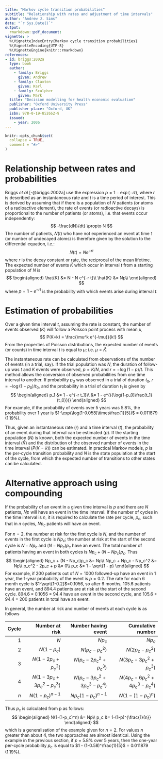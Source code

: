 ---
title: "Markov cycle transition probabilities"
subtitle: "Relationship with rates and adjustment of time intervals"
author: "Andrew J. Sims"
date: "`r Sys.Date()`"
output: 
  rmarkdown::pdf_document:
vignette: >
  %\VignetteIndexEntry{Markov cycle transition probabilities}
  %\VignetteEncoding{UTF-8}
  %\VignetteEngine{knitr::rmarkdown}
references:
- id: briggs:2002a
  type: book
  author:
    - family: Briggs
      given: Andrew
    - family: Claxton
      given: Karl
    - family: Sculpher
      given: Mark
  title: "Decision modelling for health economic evaluation"
  publisher: "Oxford University Press"
  publisher-place: "Oxford, UK"
  isbn: 978-0-19-852662-9
  issued:
    - year: 2006
---
```{r,include=FALSE}
knitr::opts_chunk$set(
  collapse = TRUE,
  comment = "#>"
)
```
# Relationship between rates and probabilities
Briggs *et al* [-@briggs:2002a] use the expression $p = 1-\exp(-rt)$, 
where $r$ is described as
an instantaneous rate and $t$ is a time period of interest. This is derived by
assuming that if there is a population of $N$ patients (or atoms of a radioactive
element), the rate of events (or radioactive decays) is proportional to the
number of patients (or atoms), i.e. that events occur independently:
$$
-\frac{dN}{dt} \propto N
$$
The number of patients, $N(t)$ who have not experienced an event at time $t$ (or number
of undecayed atoms) is therefore given by the solution to the differential
equation, i.e.:
$$
N(t) = N e^{-r t}
$$
where $r$ is the decay constant or rate, the reciprocal of the mean lifetime. 
The expected number of events $\hat{K}$ which occur in interval $t$ from a starting
population of $N$ is
$$
\begin{aligned}
\hat{K} &= N - N e^{-r t}\\
\hat{K} &= Np\\
\end{aligned}
$$
where $p = 1-e^{-r t}$ is the probability with which events arise during 
interval $t$. 

# Estimation of probabilities
Over a given time interval $t$, assuming the rate is constant, the number of 
events observed ($K$) will follow a Poisson point process with mean
$\mu$,
$$
P(K=k) = \frac{\mu^k e^{-\mu}}{k!}
$$
From the properties of Poisson distributions, the expected number of events 
(or counts) in time interval $t$ is equal to $\mu$; i.e. $\mu = \hat{K}$.

The instantaneous rate can be calculated from observations of the number
of events (in a trial, say). If the trial population was $N$, the duration
of follow-up was $t$ and $K$ events were observed, $p = K/N$, and
$r = -\log(1-p)/t$. This method allows the conversion of observed
probabilities from one time interval to another. If probability $p_0$ was
observed in a trial of duration $t_0$, $r = -\log(1-p_0)/t_0$, and
the probability in a trial of duration $t_1$ is given by
$$
\begin{aligned}
p_1 &= 1 - e^{-r t_1}\\
    &= 1 - e^{({\log(1-p_0)\frac{t_1}{t_0}})}
\end{aligned}
$$
For example, if the probability of events over 5 years was 5.8%, the 
probability over 1 year is $1-\exp(\log(1-0.058)\times\frac{1}{5})$
= 0.011879 (1.19%). 

Thus, given an instantaneous rate ($r$) and a time interval ($t$),
the probability of an event during that interval can be estimated ($p$). If
the starting population ($N$) is known, both the expected number of events
in the time interval ($\hat{K}$) and the distribution of the observed
number of events in the time interval ($P(K=k)$) can be estimated. In 
practical Markov models, $p$ is the per-cycle transition probability
and $N$ is the state population at the start of the cycle, from which
the expected number of transitions to other states can be calculated.

# Alternative approach using compounding
If the probability of an event in a given time interval is $p$ and there 
are $N$ patients, $Np$ will have an event in the time interval. If the number of cycles 
in the time interval is $n$, it is required to calculate the rate per cycle, $p_c$, such 
that in $n$ cycles, $Np_c$ patients will have an event. 

For $n=2$, the number at risk for the first cycle is $N$, and the number of 
events in the first cycle is $Np_c$; the number at risk at the start of the
second cycle is $N - Np_c$ and $(N - Np_c)p_c$ have an event. The total number
of patients having an event in both cycles is $Np_c + (N - Np_c)p_c$. Thus
$$
\begin{aligned}
Np_c + (N - Np_c)p_c &= Np\\
Np_c + Np_c - Np_c^2 &= Np\\
p_c^2 - 2p_c + p &= 0\\
p_c &= 1 - \sqrt{1 - p}
\end{aligned}
$$
For example, if 200 patients out of $N=1000$ followed-up have an event in 1 year, 
the 1-year probability of the event is $p=0.2$. The rate for each 6 month cycle is
$1-\sqrt{1-0.2}$=0.1056, so after 6 months, 105.6 patients have an event, and 894.4
patients are at risk at the start of the second cycle. 894.6 $\times$ 0.1056 = 94.4 have an
event in the second cycle, and 105.6 + 94.4 = 200 patients in total have an event.

In general, the number at risk and number of events at each cycle is as follows

|Cycle|Number at risk          |Number having event         |Cumulative number            |
|----:|-----------------------:|---------------------------:|----------------------------:|
|1    |$N$                     |$Np_c$                      |$Np_c$                       |
|2    |$N(1-p_c)$              |$N(p_c-p_c^2)$              |$N(2p_c-p_c^2)$              |
|3    |$N(1-2p_c+p_c^2)$       |$N(p_c-2p_c^2+p_c^3)$       |$N(3p_c-3p_c^2+p_c^3)$       | 
|4    |$N(1-3p_c+3p_c^2-p_c^3)$|$N(p_c-3p_c^2+3p_c^3-p_c^4)$|$N(4p_c-6p_c^2+4p_c^3-p_c^4)$|
|$n$  |$N(1-p_c)^{n-1}$        |$Np_c(1-p_c)^{n-1}$         |$N(1-(1-p_c)^n)$             |

Thus $p_c$ is calculated from p as follows:
$$
\begin{aligned}
N(1-(1-p_c)^n) &= Np\\
p_c &= 1-(1-p)^{\frac{1}{n}}
\end{aligned}
$$
which is a generalisation of the example given for $n=2$. For values $n$ greater than
about 4, the two approaches are almost identical. Using the example in the previous
section, if $p$ = 5.8% over 5 years, then the one-year per-cycle probability $p_c$
is equal to $1 - (1-0.58)^\frac{1}{5}$ = 0.011879 (1.19%).

